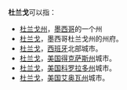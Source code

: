 '''杜兰戈'''可以指：

*[[杜兰戈州|杜兰戈州]]，[[墨西哥|墨西哥]]的一个州
*[[杜兰戈|杜兰戈]]，墨西哥杜兰戈州的州府。
*[[杜兰戈_(西班牙)|杜兰戈]]，[[西班牙|西班牙]]北部城市。
*[[杜兰戈_(得克萨斯州)|杜兰戈]]，[[美国|美国]][[得克萨斯州|得克萨斯州]]城市。
*[[杜兰戈_(科罗拉多州)|杜兰戈]]，[[美国|美国]][[科罗拉多州|科罗拉多州]]城市。
*[[杜兰戈_(艾奥瓦州)|杜兰戈]]，[[美国|美国]][[艾奥瓦州|艾奥瓦州]]城市。

{{Geodis|cat=三字地名消歧义}}
